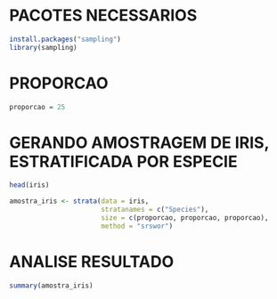 
# PACOTES NECESSARIOS
```r

install.packages("sampling")
library(sampling)

```


# PROPORCAO
```r

proporcao = 25

```



# GERANDO AMOSTRAGEM DE IRIS, ESTRATIFICADA POR ESPECIE
```r

head(iris)

amostra_iris <- strata(data = iris,
                       stratanames = c("Species"),
                       size = c(proporcao, proporcao, proporcao),
                       method = "srswor")

```



# ANALISE RESULTADO

```r

summary(amostra_iris)

```





